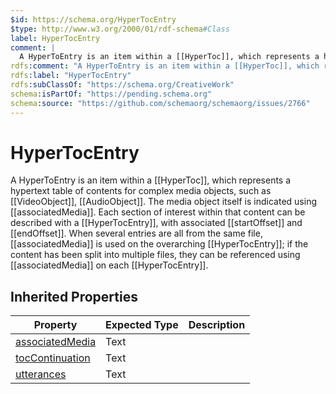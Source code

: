 ```yaml
---
$id: https://schema.org/HyperTocEntry
$type: http://www.w3.org/2000/01/rdf-schema#Class
label: HyperTocEntry
comment: |
  A HyperToEntry is an item within a [[HyperToc]], which represents a hypertext table of contents for complex media objects, such as [[VideoObject]], [[AudioObject]]. The media object itself is indicated using [[associatedMedia]]. Each section of interest within that content can be described with a [[HyperTocEntry]], with associated [[startOffset]] and [[endOffset]]. When several entries are all from the same file, [[associatedMedia]] is used on the overarching [[HyperTocEntry]]; if the content has been split into multiple files, they can be referenced using [[associatedMedia]] on each [[HyperTocEntry]].
rdfs:comment: "A HyperToEntry is an item within a [[HyperToc]], which represents a hypertext table of contents for complex media objects, such as [[VideoObject]], [[AudioObject]]. The media object itself is indicated using [[associatedMedia]]. Each section of interest within that content can be described with a [[HyperTocEntry]], with associated [[startOffset]] and [[endOffset]]. When several entries are all from the same file, [[associatedMedia]] is used on the overarching [[HyperTocEntry]]; if the content has been split into multiple files, they can be referenced using [[associatedMedia]] on each [[HyperTocEntry]]."
rdfs:label: "HyperTocEntry"
rdfs:subClassOf: "https://schema.org/CreativeWork"
schema:isPartOf: "https://pending.schema.org"
schema:source: "https://github.com/schemaorg/schemaorg/issues/2766"
---
```


# HyperTocEntry

A HyperToEntry is an item within a [[HyperToc]], which represents a hypertext table of contents for complex media objects, such as [[VideoObject]], [[AudioObject]]. The media object itself is indicated using [[associatedMedia]]. Each section of interest within that content can be described with a [[HyperTocEntry]], with associated [[startOffset]] and [[endOffset]]. When several entries are all from the same file, [[associatedMedia]] is used on the overarching [[HyperTocEntry]]; if the content has been split into multiple files, they can be referenced using [[associatedMedia]] on each [[HyperTocEntry]].

## Inherited Properties

| Property | Expected Type | Description |
| --- | --- | --- |
| [associatedMedia](https://schema.org/associatedMedia) | Text |  |
| [tocContinuation](https://schema.org/tocContinuation) | Text |  |
| [utterances](https://schema.org/utterances) | Text |  |

